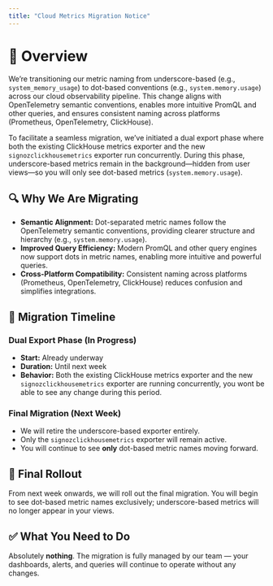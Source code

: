```yaml
---
title: "Cloud Metrics Migration Notice"
---
```


# 📌 Overview

We’re transitioning our metric naming from underscore-based (e.g., `system_memory_usage`) to dot-based conventions (e.g., `system.memory.usage`) across our cloud observability pipeline. This change aligns with OpenTelemetry semantic conventions, enables more intuitive PromQL and other queries, and ensures consistent naming across platforms (Prometheus, OpenTelemetry, ClickHouse).

To facilitate a seamless migration, we’ve initiated a dual export phase where both the existing ClickHouse metrics exporter and the new `signozclickhousemetrics` exporter run concurrently. During this phase, underscore-based metrics remain in the background—hidden from user views—so you will only see dot-based metrics (`system.memory.usage`).

## 🔍 Why We Are Migrating

- **Semantic Alignment:** Dot-separated metric names follow the OpenTelemetry semantic conventions, providing clearer structure and hierarchy (e.g., `system.memory.usage`).
- **Improved Query Efficiency:** Modern PromQL and other query engines now support dots in metric names, enabling more intuitive and powerful queries.
- **Cross-Platform Compatibility:** Consistent naming across platforms (Prometheus, OpenTelemetry, ClickHouse) reduces confusion and simplifies integrations.

## 📆 Migration Timeline

### Dual Export Phase (In Progress)

- **Start:** Already underway
- **Duration:** Until next week
- **Behavior:** Both the existing ClickHouse metrics exporter and the new `signozclickhousemetrics` exporter are running concurrently, you wont be able to see any change during this period.

### Final Migration (Next Week)

- We will retire the underscore-based exporter entirely.
- Only the `signozclickhousemetrics` exporter will remain active.
- You will continue to see **only** dot-based metric names moving forward.

## 📣 Final Rollout

From next week onwards, we will roll out the final migration. You will begin to see dot-based metric names exclusively; underscore-based metrics will no longer appear in your views.

## ✅ What You Need to Do

Absolutely **nothing**. The migration is fully managed by our team — your dashboards, alerts, and queries will continue to operate without any changes.